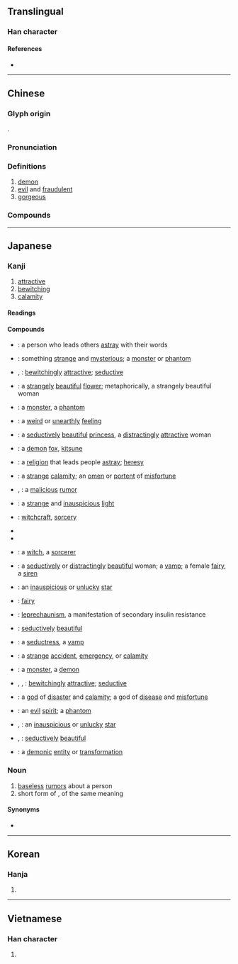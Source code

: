 {{character info/new}}
==Translingual==

===Han character===
{{Han char|rn=38|rad=女|as=04|sn=7|four=42434|canj=VHK|ids=⿰女夭}}

====References====
* {{Han ref|kx=0256.200|dkj=06086|dj=0520.180|hdz=21031.070|uh=5996|ud=22934|bh=A7AF|bd=42927}}

----

==Chinese==
{{zh-forms}}

===Glyph origin===
{{Han etym}}
{{Han compound|女|夭|ls=psc|c1=s|c2=p}}.

===Pronunciation===
{{zh-pron
|m=yāo
|m-s=
|c=jiu1,jiu2
|c-t=
|g=
|h=pfs=yêu
|j=
|mb=iáu
|md=
|mn=iau
|mn-t=iao1
|w=
|x=
|mc=y
|oc=y
|cat=n,a
}}

===Definitions===
{{zh-hanzi}}

# [[demon]]
# [[evil]] and [[fraudulent]]
# [[gorgeous]]

===Compounds===
{{zh-der|妖術|妖姬|妖魔鬼怪|妖氣|妖妄|妖言惑眾|妖冶|妖精|妖星|妖鏡|妖蠱|妖法|妖由人興|平妖傳|妖裡妖氣|妖風|妖人|小妖精|妖物|妖魔|妖魅|妖豔|妖言|妖術邪法|妖術惑眾|妖聲妖氣|妖祥|妖災|妖氛|妖桃|妖形怪狀|妖孽|妖媚|妖妖調調|妖道|妖怪|妖調|妖邪|妖嬈|妖厲|妖霧|人妖|妖女|生妖作怪|照妖鏡|成妖作怪|神妖鬼怪|服妖|斷怪除妖|老妖精|義妖傳|興妖作怪|降妖|草妖|賣妖嬈|墨妖|興妖作孽}}

----

==Japanese==

===Kanji===
{{ja-kanji|grade=7|rs=女04}}

# [[attractive]]
# [[bewitching]]
# [[calamity]]

====Readings====
{{ja-readings
|goon=よう<えう
|kanon=よう<えう
|kun=あや-し.い, およずれ-<およづれ-, なま-めく, わざわ-い<わざは-ひ
}}

====Compounds====
{{der-top|Compounds}}
* {{ja-r|妖人|およずれびと}}: a person who leads others [[astray]] with their words
* {{ja-r|妖異|ようい}}: something [[strange]] and [[mysterious]]; a [[monster]] or [[phantom]]
* {{ja-r|妖艶|ようえん}}, {{ja-r|妖婉|ようえん}}: [[bewitchingly]] [[attractive]]; [[seductive]]
* {{ja-r|妖花|ようか}}: a [[strangely]] [[beautiful]] [[flower]]; metaphorically, a strangely beautiful woman
* {{ja-r|妖怪|ようかい}}: a [[monster]], a [[phantom]]
* {{ja-r|妖気|ようき}}: a [[weird]] or [[unearthly]] [[feeling]]
* {{ja-r|妖姫|ようき}}: a [[seductively]] [[beautiful]] [[princess]], a [[distractingly]] [[attractive]] woman
* {{ja-r|妖狐|ようこ}}: a [[demon]] [[fox]], [[kitsune]]
* {{ja-r|妖教|ようきょう}}: a [[religion]] that leads people [[astray]]; [[heresy]]
* {{ja-r|妖孽|ようげつ}}: a [[strange]] [[calamity]]; an [[omen]] or [[portent]] of [[misfortune]]
* {{ja-r|妖言|ようげん}}, {{ja-r|妖言|およずれごと}}: a [[malicious]] [[rumor]]
* {{ja-r|妖光|ようこう}}: a [[strange]] and [[inauspicious]] [[light]]
* {{ja-r|妖術|ようじゅつ}}: [[witchcraft]], [[sorcery]]
* {{ja-r|妖法|ようほう}}
* {{ja-r|妖道|ようどう}}
* {{ja-r|妖術師|ようじゅつし}}: a [[witch]], a [[sorcerer]]
{{der-mid}}
* {{ja-r|妖女|ようじょ}}: a [[seductively]] or [[distractingly]] [[beautiful]] woman; a [[vamp]]; a female [[fairy]], a [[siren]]
* {{ja-r|妖星|ようせい}}: an [[inauspicious]] or [[unlucky]] [[star]]
* {{ja-r|妖精|ようせい}}: [[fairy]]
* {{ja-r|妖精症|ようせいしょう}}: {{sense|medical}} [[leprechaunism]], a manifestation of secondary insulin resistance
* {{ja-r|妖美|ようび}}: [[seductively]] [[beautiful]]
* {{ja-r|妖婦|ようふ}}: a [[seductress]], a [[vamp]]
* {{ja-r|妖変|ようへん}}: a [[strange]] [[accident]], [[emergency]], or [[calamity]]
* {{ja-r|妖魔|ようま}}: a [[monster]], a [[demon]]
* {{ja-r|妖冶|ようや}}, {{ja-r|妖艶|ようや}}, {{ja-r|妖婉|ようや}}: [[bewitchingly]] [[attractive]]; [[seductive]]
* {{ja-r|妖厄神|ようやくじん}}: a [[god]] of [[disaster]] and [[calamity]]; a god of [[disease]] and [[misfortune]]
* {{ja-r|妖霊|ようれい}}: an [[evil]] [[spirit]]; a [[phantom]]
* {{ja-r|妖霊星|ようれいぼし}}, {{ja-r|妖星|ようれいぼし}}: an [[inauspicious]] or [[unlucky]] [[star]]
* {{ja-r|妖麗|ようれい}}, {{ja-r|妖美|ようれい}}: [[seductively]] [[beautiful]]
* {{ja-r|妖化|ようか}}: a [[demonic]] [[entity]] or [[transformation]]
{{der-bottom}}

===Noun===
{{ja-noun|およずれ}}

# [[baseless]] [[rumor]]s about a person
# short form of {{ja-r|妖言|およずれごと}}, of the same meaning

====Synonyms====
* {{ja-r|妖言|およずれごと}}

----

==Korean==

===Hanja===
{{ko-hanja|hangeul=요|rv=yo|mr=yo}}

# {{defn|lang=ko|sort=女04}}

----

==Vietnamese==

===Han character===
{{vi-hantu|[[yêu]], [[èo]]|rs=女04}}

# {{defn|lang=vi|sort=女04}}